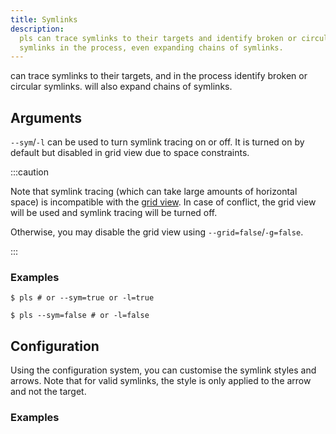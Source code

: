```yaml
---
title: Symlinks
description:
  pls can trace symlinks to their targets and identify broken or circular
  symlinks in the process, even expanding chains of symlinks.
---
```



<Pls /> can trace symlinks to their targets, and in the process identify broken
or circular symlinks. <Pls /> will also expand chains of symlinks.

## Arguments

`--sym`/`-l` can be used to turn symlink tracing on or off. It is turned on by
default but disabled in grid view due to space constraints.

:::caution

Note that symlink tracing (which can take large amounts of horizontal space) is
incompatible with the [grid view](/pls/features/grid_view/). In case of
conflict, the grid view will be used and symlink tracing will be turned off.

Otherwise, you may disable the grid view using `--grid=false`/`-g=false`.

:::

### Examples

```console
$ pls # or --sym=true or -l=true
```

<SymlinkOn />

```console
$ pls --sym=false # or -l=false
```

<SymlinkOff />

## Configuration

Using the configuration system, you can customise the symlink styles and arrows.
Note that for valid symlinks, the style is only applied to the arrow and not the
target.

### Examples

<SymlinkConf />

<SymlinkConfd />
